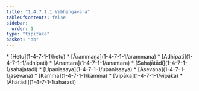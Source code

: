 ```yaml
---
title: "1.4.7.1.1 Vibhaṅgavāra"
tableOfContents: false
sidebar:
  order: 1
type: "tipitaka"
basket: "ab"
---
```



<DynamicBreadcrumb />



<TableOfContents>
* [Hetu](1-4-7-1-1/hetu)
* [Ārammaṇa](1-4-7-1-1/arammana)
* [Adhipati](1-4-7-1-1/adhipati)
* [Anantara](1-4-7-1-1/anantara)
* [Sahajātādi](1-4-7-1-1/sahajatadi)
* [Upanissaya](1-4-7-1-1/upanissaya)
* [Āsevana](1-4-7-1-1/asevana)
* [Kamma](1-4-7-1-1/kamma)
* [Vipāka](1-4-7-1-1/vipaka)
* [Āhārādi](1-4-7-1-1/aharadi)
</TableOfContents>
